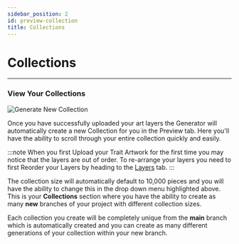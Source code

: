 ```yaml
---
sidebar_position: 2
id: preview-collection
title: Collections
---
```


# Collections

---

### View Your Collections

![Generate New Collection](../../static/img/preview-new-collection.png)

Once you have successfully uploaded your art layers the Generator will automatically create a new Collection for you in the Preview tab. Here you'll have the ability to scroll through your entire collection quickly and easily.

:::note
When you first Upload your Trait Artwork for the first time you may notice that the layers are out of order. To re-arrange your layers you need to first Reorder your Layers by heading to the [Layers](./layers) tab.
:::

The collection size will automatically default to 10,000 pieces and you will have the ability to change this in the drop down menu highlighted above. This is your **Collections** section where you have the ability to create as many **new** branches of your project with different collection sizes.

Each collection you create will be completely unique from the **main** branch which is automatically created and you can create as many different generations of your collection within your new branch.
